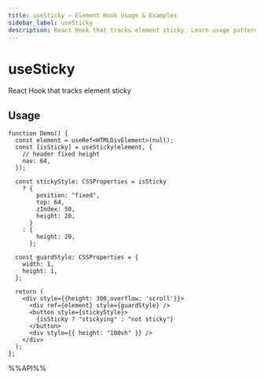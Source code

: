 ```yaml
---
title: useSticky – Element Hook Usage & Examples
sidebar_label: useSticky
description: React Hook that tracks element sticky. Learn usage patterns, best practices, and code examples for React developers.
---
```

# useSticky

React Hook that tracks element sticky


## Usage

```tsx live
function Demo() {
  const element = useRef<HTMLDivElement>(null);
  const [isSticky] = useSticky(element, {
    // header fixed height
    nav: 64,
  });

  const stickyStyle: CSSProperties = isSticky
    ? {
        position: "fixed",
        top: 64,
        zIndex: 50,
        height: 20,
      }
    : {
        height: 20,
      };

  const guardStyle: CSSProperties = {
    width: 1,
    height: 1,
  };

  return (
    <div style={{height: 300,overflow: 'scroll'}}>
      <div ref={element} style={guardStyle} />
      <button style={stickyStyle}>
        {isSticky ? "stickying" : "not sticky"}
      </button>
      <div style={{ height: "100vh" }} />
    </div>
  );
};

```

%%API%%
